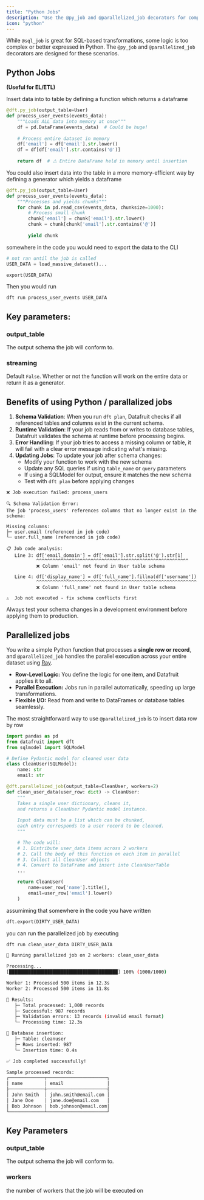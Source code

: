 ```yaml
---
title: "Python Jobs"
description: "Use the @py_job and @parallelized_job decorators for complex transformations in Python"
icon: "python"
---
```


While `@sql_job` is great for SQL-based transformations, some logic is too complex or better expressed in Python. The `@py_job` and `@parallelized_job` decorators are designed for these scenarios.

## Python Jobs

**(Useful for EL/ETL)**

Insert data into to table by defining a function which returns a dataframe

```python
@dft.py_job(output_table=User)
def process_user_events(events_data):
    """Loads ALL data into memory at once"""
    df = pd.DataFrame(events_data)  # Could be huge!
    
    # Process entire dataset in memory
    df['email'] = df['email'].str.lower()
    df = df[df['email'].str.contains('@')]
    
    return df  # ⚠️ Entire DataFrame held in memory until insertion
```

You could also insert data into the table in a more memory-efficient way by defining a generator which yields a dataframe

```python
@dft.py_job(output_table=User)
def process_user_events(events_data):
    """Processes and yields chunks"""
    for chunk in pd.read_csv(events_data, chunksize=1000):
        # Process small chunk
        chunk['email'] = chunk['email'].str.lower()
        chunk = chunk[chunk['email'].str.contains('@')]
        
        yield chunk 
```

somewhere in the code you would need to export the data to the CLI

```python
# not ran until the job is called
USER_DATA = load_massive_dataset()...

export(USER_DATA)
```

Then you would run

```bash
dft run process_user_events USER_DATA
```

## Key parameters:

### output_table

The output schema the job will conform to.

### streaming

Default `False`. Whether or not the function will work on the entire data or return it as a generator.

## Benefits of using Python / parallalized jobs

1. **Schema Validation**: When you run `dft plan`, Datafruit checks if all referenced tables and columns exist in the current schema.
2. **Runtime Validation**: If your job reads from or writes to database tables, Datafruit validates the schema at runtime before processing begins.
3. **Error Handling**: If your job tries to access a missing column or table, it will fail with a clear error message indicating what's missing.
4. **Updating Jobs**: To update your job after schema changes:
   - Modify your function to work with the new schema
   - Update any SQL queries if using `table_name` or `query` parameters
   - If using a SQLModel for output, ensure it matches the new schema
   - Test with `dft plan` before applying changes

```
❌ Job execution failed: process_users

🔍 Schema Validation Error:
The job 'process_users' references columns that no longer exist in the schema:

Missing columns:
├─ user.email (referenced in job code)
└─ user.full_name (referenced in job code)

📋 Job code analysis:
   Line 3: df['email_domain'] = df['email'].str.split('@').str[1]
           ^^^^^^^^^^^^^^^^^^^^^^^^^^^^^^^^^^^^^^^^^^^^^^^^^^^^^^^^
           ❌ Column 'email' not found in User table schema

   Line 4: df['display_name'] = df['full_name'].fillna(df['username'])
           ^^^^^^^^^^^^^^^^^^^^^^^^^^^^^^^^^^^^^^^^^^^^^^^^^^^^^^^^^^^
           ❌ Column 'full_name' not found in User table schema

⚠️  Job not executed - fix schema conflicts first
```

Always test your schema changes in a development environment before applying them to production.

## Parallelized jobs

You write a simple Python function that processes a **single row or record**, and `@parallelized_job` handles the parallel execution across your entire dataset using [Ray](https://www.ray.io/).

- **Row-Level Logic:** You define the logic for one item, and Datafruit applies it to all.
- **Parallel Execution:** Jobs run in parallel automatically, speeding up large transformations.
- **Flexible I/O:** Read from and write to DataFrames or database tables seamlessly.

The most straightforward way to use `@parallelized_job` is to insert data row by row

```python
import pandas as pd
from datafruit import dft
from sqlmodel import SQLModel

# Define Pydantic model for cleaned user data
class CleanUser(SQLModel):
    name: str
    email: str

@dft.parallelized_job(output_table=CleanUser, workers=2)
def clean_user_data(user_row: dict) -> CleanUser:
    """
    Takes a single user dictionary, cleans it,
    and returns a CleanUser Pydantic model instance.
    
    Input data must be a list which can be chunked, 
    each entry corresponds to a user record to be cleaned.
    """

    # The code will:
    # 1. Distribute user_data items across 2 workers
    # 2. Call the body of this function on each item in parallel
    # 3. Collect all CleanUser objects
    # 4. Convert to DataFrame and insert into CleanUserTable
    ...

    return CleanUser(
        name=user_row['name'].title(),
        email=user_row['email'].lower()
    )
```

assumiming that somewhere in the code you have written

```python
dft.export(DIRTY_USER_DATA)
```

you can run the parallelized job by executing

```bash
dft run clean_user_data DIRTY_USER_DATA
```

```bash
🚀 Running parallelized job on 2 workers: clean_user_data

Processing...
[████████████████████████████████████████] 100% (1000/1000)

Worker 1: Processed 500 items in 12.3s
Worker 2: Processed 500 items in 11.8s

📝 Results:
   ├─ Total processed: 1,000 records
   ├─ Successful: 987 records  
   ├─ Validation errors: 13 records (invalid email format)
   └─ Processing time: 12.3s

💾 Database insertion:
   ├─ Table: cleanuser
   ├─ Rows inserted: 987
   └─ Insertion time: 0.4s

✅ Job completed successfully!

Sample processed records:
┌─────────────┬──────────────────────┐
│ name        │ email                │
├─────────────┼──────────────────────┤
│ John Smith  │ john.smith@email.com │
│ Jane Doe    │ jane.doe@email.com   │
│ Bob Johnson │ bob.johnson@email.com│
└─────────────┴──────────────────────┘
```

## Key Parameters

### output_table

The output schema the job will conform to.

### workers

the number of workers that the job will be executed on